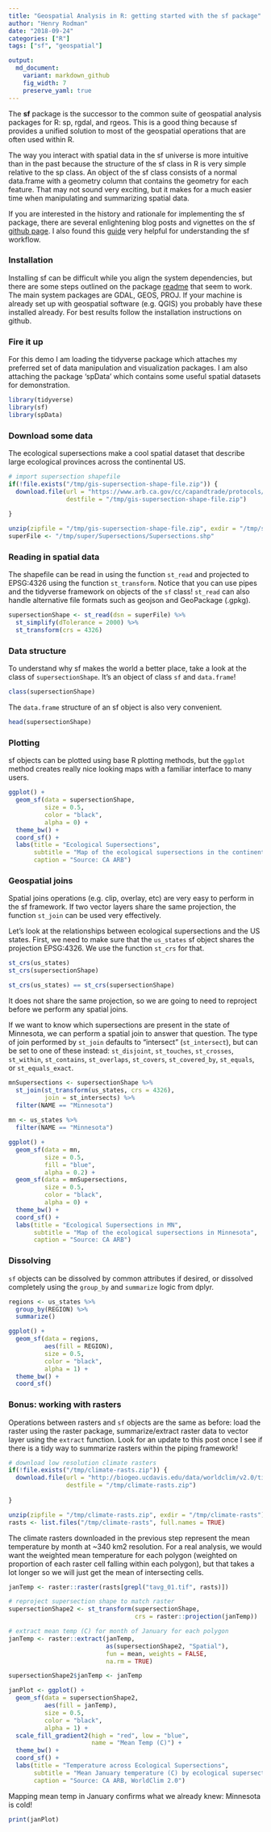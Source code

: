 ```yaml
---
title: "Geospatial Analysis in R: getting started with the sf package"
author: "Henry Rodman"
date: "2018-09-24"
categories: ["R"]
tags: ["sf", "geospatial"]

output:
  md_document:
    variant: markdown_github
    fig_width: 7
    preserve_yaml: true
---
```


The **sf** package is the successor to the common suite of geospatial analysis packages for R: sp, rgdal, and rgeos. This is a good thing because sf provides a unified solution to most of the geospatial operations that are often used within R.

The way you interact with spatial data in the sf universe is more intuitive than in the past because the structure of the sf class in R is very simple relative to the sp class. An object of the sf class consists of a normal data.frame with a geometry column that contains the geometry for each feature. That may not sound very exciting, but it makes for a much easier time when manipulating and summarizing spatial data.

If you are interested in the history and rationale for implementing the sf package, there are several enlightening blog posts and vignettes on the sf [github page](https://github.com/r-spatial/sf#blogs-presentations-vignettes-sp-sf-wiki). I also found this [guide](https://geocompr.robinlovelace.net/) very helpful for understanding the sf workflow.


### Installation
Installing sf can be difficult while you align the system dependencies, but there are some steps outlined on the package [readme](https://github.com/r-spatial/sf#installing) that seem to work. The main system packages are GDAL, GEOS, PROJ. If your machine is already set up with geospatial software (e.g. QGIS) you probably have these installed already. For best results follow the installation instructions on github.

### Fire it up
For this demo I am loading the tidyverse package which attaches my preferred set of data manipulation and visualization packages. I am also attaching the package 'spData' which contains some useful spatial datasets for demonstration.

```r
library(tidyverse)
library(sf)
library(spData)
```

### Download some data
The ecological supersections make a cool spatial dataset that describe large ecological provinces across the continental US.

```r
# import supersection shapefile
if(!file.exists("/tmp/gis-supersection-shape-file.zip")) {
  download.file(url = "https://www.arb.ca.gov/cc/capandtrade/protocols/usforest/2014/supersectionshapefiles/gis-supersection-shape-file.zip",
                destfile = "/tmp/gis-supersection-shape-file.zip")
  
}

unzip(zipfile = "/tmp/gis-supersection-shape-file.zip", exdir = "/tmp/super")
superFile <- "/tmp/super/Supersections/Supersections.shp"

```

### Reading in spatial data
 The shapefile can be read in using the function `st_read` and projected to EPSG:4326 using the function `st_transform`. Notice that you can use pipes and the tidyverse framework on objects of the `sf` class! `st_read` can also handle alternative file formats such as geojson and GeoPackage (.gpkg).

```r
supersectionShape <- st_read(dsn = superFile) %>%
  st_simplify(dTolerance = 2000) %>%
  st_transform(crs = 4326)

```

### Data structure
To understand why sf makes the world a better place, take a look at the class of `supersectionShape`. It's an object of class `sf` and `data.frame`!
```r
class(supersectionShape)
```

The `data.frame` structure of an sf object is also very convenient.
```r
head(supersectionShape)

```

### Plotting
sf objects can be plotted using base R plotting methods, but the `ggplot` method creates really nice looking maps with a familiar interface to many users.

```r
ggplot() +
  geom_sf(data = supersectionShape,
          size = 0.5,
          color = "black",
          alpha = 0) +
  theme_bw() +
  coord_sf() +
  labs(title = "Ecological Supersections",
       subtitle = "Map of the ecological supersections in the continental US",
       caption = "Source: CA ARB")
```

### Geospatial joins
Spatial joins operations (e.g. clip, overlay, etc) are very easy to perform in the sf framework. If two vector layers share the same projection, the function `st_join` can be used very effectively.

Let's look at the relationships between ecological supersections and the US states. First, we need to make sure that the `us_states` sf object shares the projection EPSG:4326. We use the function `st_crs` for that.

```r
st_crs(us_states)
st_crs(supersectionShape)

st_crs(us_states) == st_crs(supersectionShape)
```

It does not share the same projection, so we are going to need to reproject before we perform any spatial joins.

If we want to know which supersections are present in the state of Minnesota, we can perform a spatial join to answer that question. The type of join performed by `st_join` defaults to "intersect" (`st_intersect`), but can be set to one of these instead: `st_disjoint`, `st_touches`, `st_crosses`, `st_within`, `st_contains`, `st_overlaps`, `st_covers`, `st_covered_by`, `st_equals`, or `st_equals_exact`.

```r
mnSupersections <- supersectionShape %>%
  st_join(st_transform(us_states, crs = 4326),
          join = st_intersects) %>%
  filter(NAME == "Minnesota")
  
mn <- us_states %>%
  filter(NAME == "Minnesota")
```

```r
ggplot() +
  geom_sf(data = mn,
          size = 0.5,
          fill = "blue",
          alpha = 0.2) +
  geom_sf(data = mnSupersections,
          size = 0.5,
          color = "black",
          alpha = 0) +
  theme_bw() +
  coord_sf() +
  labs(title = "Ecological Supersections in MN",
       subtitle = "Map of the ecological supersections in Minnesota",
       caption = "Source: CA ARB")

```

### Dissolving
`sf` objects can be dissolved by common attributes if desired, or dissolved completely using the `group_by` and `summarize` logic from dplyr.

```r
regions <- us_states %>%
  group_by(REGION) %>%
  summarize()

ggplot() +
  geom_sf(data = regions,
          aes(fill = REGION),
          size = 0.5,
          color = "black",
          alpha = 1) +
  theme_bw() +
  coord_sf()
```

### Bonus: working with rasters
Operations between rasters and `sf` objects are the same as before: load the raster using the raster package, summarize/extract raster data to vector layer using the `extract` function. Look for an update to this post once I see if there is a tidy way to summarize rasters within the piping framework!

```r
# download low resolution climate rasters
if(!file.exists("/tmp/climate-rasts.zip")) {
  download.file(url = "http://biogeo.ucdavis.edu/data/worldclim/v2.0/tif/base/wc2.0_10m_tavg.zip",
                destfile = "/tmp/climate-rasts.zip")
  
}

unzip(zipfile = "/tmp/climate-rasts.zip", exdir = "/tmp/climate-rasts")
rasts <- list.files("/tmp/climate-rasts", full.names = TRUE)

```

The climate rasters downloaded in the previous step represent the mean temperature by month at ~340 km2 resolution. For a real analysis, we would want the weighted mean temperature for each polygon (weighted on proportion of each raster cell falling within each polygon), but that takes a lot longer so we will just get the mean of intersecting cells.

```r
janTemp <- raster::raster(rasts[grepl("tavg_01.tif", rasts)])

# reproject supersection shape to match raster
supersectionShape2 <- st_transform(supersectionShape,
                                   crs = raster::projection(janTemp))

# extract mean temp (C) for month of January for each polygon
janTemp <- raster::extract(janTemp,
                           as(supersectionShape2, "Spatial"),
                           fun = mean, weights = FALSE,
                           na.rm = TRUE)

supersectionShape2$janTemp <- janTemp

janPlot <- ggplot() +
  geom_sf(data = supersectionShape2,
          aes(fill = janTemp),
          size = 0.5,
          color = "black",
          alpha = 1) +
  scale_fill_gradient2(high = "red", low = "blue",
                       name = "Mean Temp (C)") +
  theme_bw() +
  coord_sf() +
  labs(title = "Temperature across Ecological Supersections",
       subtitle = "Mean January temperature (C) by ecological supersection",
       caption = "Source: CA ARB, WorldClim 2.0")
```

Mapping mean temp in January confirms what we already knew: Minnesota is cold!

```r
print(janPlot)
```
